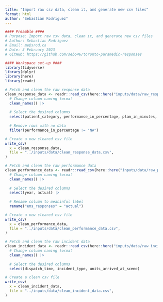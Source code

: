 ```yaml
---
title: "Import raw csv data, clean it, and generate new csv files"
format: html
author: "Sebastian Rodriguez"
---
```

```r
#### Preamble ####
# Purpose: Import raw csv data, clean it, and generate new csv files
# Author: Sebastian Rodriguez
# Email: me@srod.ca
# Date: 3 February 2023
# GitHub: https://github.com/seb646/toronto-paramedic-responses
``` 

```r
#### Workspace set-up ####
library(tidyverse)
library(dplyr)
library(here)
library(readr)
```

```r
# Fetch and clean the raw response data
clean_response_data <- readr::read_csv(here::here("inputs/data/raw_response_data.csv"), show_col_types = FALSE) |>
  # Change column naming format
  clean_names() |>
  
  # Select the desired columns
  select(patient_category, performance_in_percentage, plan_in_minutes, plan_in_percentage, response_time_standard_year) |>
  
  # Remove rows with no data
  filter(performance_in_percentage != "NA")

# Create a new cleaned csv file
write_csv(
  x = clean_response_data,
  file = "../inputs/data/clean_response_data.csv",
)
```

```r
# Fetch and clean the raw performance data
clean_performance_data <- readr::read_csv(here::here("inputs/data/raw_performance_data.csv"), show_col_types = FALSE) |>
  # Change column naming format
  clean_names() |>
  
  # Select the desired columns
  select(year, actual) |> 
  
  # Rename column to meaninful label
  rename("ems_responses" = "actual")

# Create a new cleaned csv file
write_csv(
  x = clean_performance_data,
  file = "../inputs/data/clean_performance_data.csv",
)
```

```r
# Fetch and clean the raw incident data
clean_incident_data <- readr::read_csv(here::here("inputs/data/raw_incident_data.csv"), show_col_types = FALSE) |>
  # Change column naming format
  clean_names() |>
  
  # Select the desired columns
  select(dispatch_time, incident_type, units_arrived_at_scene)

# Create a clean csv file
write_csv(
  x = clean_incident_data,
  file = "../inputs/data/clean_incident_data.csv",
)
```